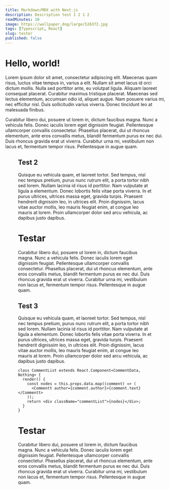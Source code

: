 ```yaml
---
title: Markdown/MDX with Next.js
description: Description test 1 2 1 2
readMinutes: 10
image: https://wallpaper.dog/large/526372.jpg
tags: [Typescript, React]
slug: tester
published: false
---
```


# Hello, world!

Lorem ipsum dolor sit amet, consectetur adipiscing elit. Maecenas quam risus, luctus vitae tempus
in, varius a elit. Nullam sit amet lacus id orci dictum mollis. Nulla sed porttitor ante, eu
volutpat ligula. Aliquam laoreet consequat placerat. Curabitur maximus tristique placerat. Maecenas
sed lectus elementum, accumsan odio id, aliquet augue. Nam posuere varius mi, nec efficitur nisl.
Duis sollicitudin varius viverra. Donec tincidunt leo at malesuada finibus.

Curabitur libero dui, posuere ut lorem in, dictum faucibus magna. Nunc a vehicula felis. Donec
iaculis lorem eget dignissim feugiat. Pellentesque ullamcorper convallis consectetur. Phasellus
placerat, dui ut rhoncus elementum, ante eros convallis metus, blandit fermentum purus ex nec dui.
Duis rhoncus gravida erat ut viverra. Curabitur urna mi, vestibulum non lacus et, fermentum tempor
risus. Pellentesque in augue quam.

<Figure src="https://wallpapercave.com/wp/wp4676582.jpg" alt="image" title="Title" />

## Test 2

Quisque eu vehicula quam, et laoreet tortor. Sed tempus, nisl nec tempus pretium, purus nunc rutrum
elit, a porta tortor nibh sed lorem. Nullam lacinia id risus id porttitor. Nam vulputate at ligula a
elementum. Donec lobortis felis vitae porta viverra. In et purus ultrices, ultrices massa eget,
gravida turpis. Praesent hendrerit dignissim leo, in ultrices elit. Proin dignissim, lacus vitae
auctor mollis, leo mauris feugiat enim, at congue leo mauris at lorem. Proin ullamcorper dolor sed
arcu vehicula, ac dapibus justo dapibus.

# Testar

Curabitur libero dui, posuere ut lorem in, dictum faucibus magna. Nunc a vehicula felis. Donec
iaculis lorem eget dignissim feugiat. Pellentesque ullamcorper convallis consectetur. Phasellus
placerat, dui ut rhoncus elementum, ante eros convallis metus, blandit fermentum purus ex nec dui.
Duis rhoncus gravida erat ut viverra. Curabitur urna mi, vestibulum non lacus et, fermentum tempor
risus. Pellentesque in augue quam.

## Test 3

Quisque eu vehicula quam, et laoreet tortor. Sed tempus, nisl nec tempus pretium, purus nunc rutrum
elit, a porta tortor nibh sed lorem. Nullam lacinia id risus id porttitor. Nam vulputate at ligula a
elementum. Donec lobortis felis vitae porta viverra. In et purus ultrices, ultrices massa eget,
gravida turpis. Praesent hendrerit dignissim leo, in ultrices elit. Proin dignissim, lacus vitae
auctor mollis, leo mauris feugiat enim, at congue leo mauris at lorem. Proin ullamcorper dolor sed
arcu vehicula, ac dapibus justo dapibus.

```tsx
class CommentList extends React.Component<CommentData, Nothing> {
  render() {
    const nodes = this.props.data.map((comment) => (
      <Commentt author={comment.author}>{comment.text}</Commentt>
    ));
    return <div className="commentList">{nodes}</div>;
  }
}
```

# Testar

Curabitur libero dui, posuere ut lorem in, dictum faucibus magna. Nunc a vehicula felis. Donec
iaculis lorem eget dignissim feugiat. Pellentesque ullamcorper convallis consectetur. Phasellus
placerat, dui ut rhoncus elementum, ante eros convallis metus, blandit fermentum purus ex nec dui.
Duis rhoncus gravida erat ut viverra. Curabitur urna mi, vestibulum non lacus et, fermentum tempor
risus. Pellentesque in augue quam.
